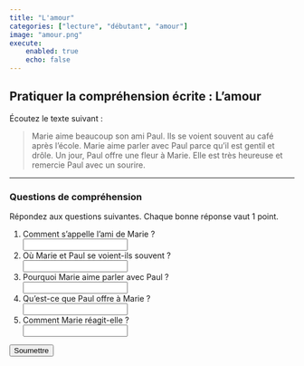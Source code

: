 ```yaml
---
title: "L'amour"
categories: ["lecture", "débutant", "amour"]
image: "amour.png"
execute:
    enabled: true
    echo: false
---
```


## Pratiquer la compréhension écrite : L'amour

Écoutez le texte suivant :

> Marie aime beaucoup son ami Paul. Ils se voient souvent au café après l’école. Marie aime parler avec Paul parce qu’il est gentil et drôle. Un jour, Paul offre une fleur à Marie. Elle est très heureuse et remercie Paul avec un sourire.

---

### Questions de compréhension

Répondez aux questions suivantes. Chaque bonne réponse vaut 1 point.

<form id="exam-form">
    <ol>
        <li>
            Comment s’appelle l’ami de Marie ?<br>
            <input type="text" name="q1">
        </li>
        <li>
            Où Marie et Paul se voient-ils souvent ?<br>
            <input type="text" name="q2">
        </li>
        <li>
            Pourquoi Marie aime parler avec Paul ?<br>
            <input type="text" name="q3">
        </li>
        <li>
            Qu’est-ce que Paul offre à Marie ?<br>
            <input type="text" name="q4">
        </li>
        <li>
            Comment Marie réagit-elle ?<br>
            <input type="text" name="q5">
        </li>
    </ol>
    <button type="button" onclick="gradeExam()">Soumettre</button>
</form>
<div id="result"></div>

<script>
function normalize(str) {
    return str.trim().toLowerCase();
}
function gradeExam() {
    const answers = {
        q1: ["paul"],
        q2: ["au café", "café"],
        q3: ["parce qu’il est gentil et drôle", "il est gentil et drôle", "gentil et drôle", "parce qu'il est gentil et drôle"],
        q4: ["une fleur", "fleur"],
        q5: ["elle est très heureuse", "heureuse", "elle remercie paul avec un sourire", "elle sourit", "elle remercie paul", "elle est heureuse et remercie paul"]
    };
    let score = 0;
    const form = document.getElementById('exam-form');
    for (let i = 1; i <= 5; i++) {
        const userAnswer = normalize(form['q'+i].value);
        if (answers['q'+i].some(ans => userAnswer.includes(normalize(ans)))) {
            score += 1;
        }
    }
    document.getElementById('result').innerHTML = `<strong>Votre score : ${score} / 5</strong>`;
}
</script>
